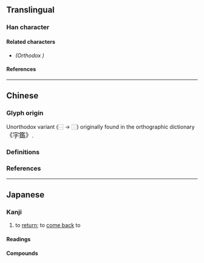 {{also|歸|归}}
{{character info/new}}
==Translingual==
{{Han simplified forms|歸|帰|归}}

===Han character===
{{Han char|rn=50|rad=巾|as=07|sn=10|four=27027|canj=LLSMB,IHSMB|ids=⿲丿丿帚(G),⿲丶丿帚(T),⿲丨丿帚(JK)}}

====Related characters====
* {{l|mul|[[歸]]}} ''(Orthodox {{w|Traditional Chinese|traditional form}})''

====References====
{{Han ref|kx=0332.121|dkj=08930|dj=0638.110|hdz=10739.160|uh=5E30}}

----

==Chinese==

===Glyph origin===
Unorthodox variant {{Han simp|歸|nocap=y}} (⿱{{l|zh|[[𠂤]][[止]]}} → ⿰{{l|zh|[[丨]][[丿]]}}) originally found in the {{w|Yuan dynasty}} orthographic dictionary <big>《字鑑》</big>.

===Definitions===
{{zh-see|歸}}

===References===
{{R:twedu|A02075-005#31}}

----

==Japanese==
{{ja-kanji forms|帰|歸}}

===Kanji===
{{ja-kanji|grade=2|rs=巾07|kyu=歸}}

# to [[return]]; to [[come back]] to

====Readings====
{{ja-readings
|goon=き
|kanon=き
|kun=かえ-る, かえ-す, とつ-ぐ, おく-る
}}

====Compounds====
{{der2|lang=ja
|{{ja-r|帰依|きえ}}: {{lb|ja|Buddhism}} {{l|en|refuge}}
|{{ja-r|帰化|きか}}: {{l|en|naturalization}}
|{{ja-r|帰還|きかん}}: {{l|en|repatriation}}
|{{ja-r|帰京|ききょう}}: to {{l|en|return}} to the {{l|en|capital}} ({{l|en|Tokyo}})
|{{ja-r|帰国|きこく}}: to {{l|en|return}} to one's {{l|en|country}}
|{{ja-r|帰順|きじゅん}}: {{l|en|submission}} to a {{l|en|government}} or {{l|en|ruler}}
|{{ja-r|帰省|きせい}}: {{l|en|homecoming}}; to {{l|en|return}} {{l|en|home}}
|{{ja-r|帰属|きぞく}}: {{lb|ja|psychology}} {{l|en|attribution}}
|{{ja-r|帰宅|きたく}}: to {{l|en|return}} {{l|en|home}}
|{{ja-r|帰納|きのう}}: {{l|en|inductive reasoning}}
|{{ja-r|帰阪|きはん}}: to {{l|en|return}} to {{l|en|Osaka}}
}}